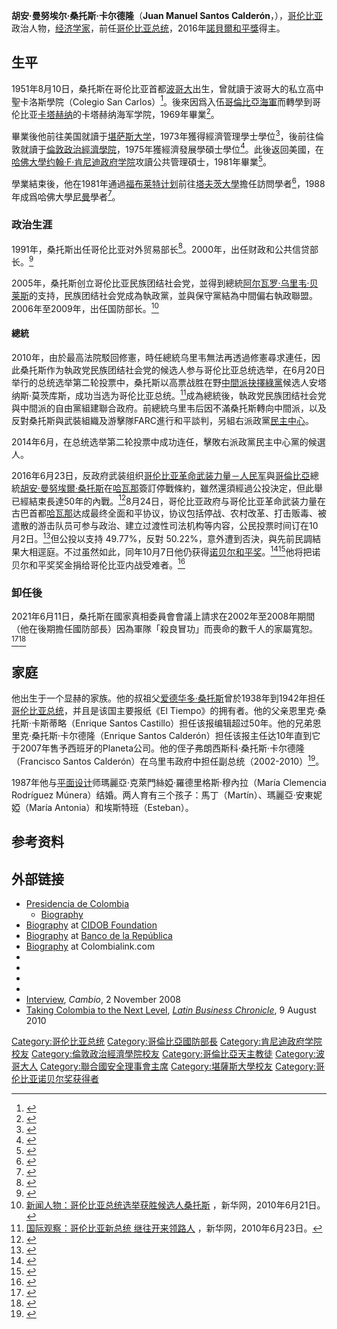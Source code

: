 {{Infobox officeholder
|name          = 胡安·曼努埃尔·桑托斯 {{Nobel icon|2016年诺贝尔和平奖|诺贝尔和平奖}}<br>{{small|Juan Manuel Santos}}
|image         = Juan Manuel Santos and Lula (cropped).jpg
|office        = 第32任[[哥伦比亚总统|哥伦比亚总统]]
|vicepresident = 安杰利诺·赫尔松<br>赫尔曼·瓦尔加斯·耶拉斯
|term_start    = 2010年8月7日
|term_end      = 2018年8月7日
|predecessor   = [[阿尔瓦罗·乌里韦·贝莱斯|阿尔瓦罗·乌里韦]]
|successor     = [[伊万·杜克·马尔克斯|伊万·杜克·马尔克斯]]
|office1       = 国防部部长
|president1    = [[阿尔瓦罗·乌里韦·贝莱斯|阿尔瓦罗·乌里韦]]
|term_start1   = 2006年7月19日
|term_end1     = 2009年5月18日
|predecessor1  = 卡米洛·奥斯皮纳·贝纳尔
|successor1    = 弗雷迪·帕迪亚·德·利昂{{small|（代理）}}
|office2       = 财政和公共信贷部部长
|president2    = [[安德烈斯·帕斯特拉纳·阿朗戈|安德烈斯·帕斯特拉纳·阿朗戈]]
|term_start2   = 2000年8月7日
|term_end2     = 2002年8月7日
|predecessor2  = 胡安·卡米洛·雷斯特雷波·萨拉萨
|successor2    = 罗伯托·胡格托·博内特
|office3       = 外贸部部长
|president3    = [[塞萨尔·加维里亚·特鲁希略|塞萨尔·加维里亚]]
|term_start3   = 1991年11月18日
|term_end3     = 1994年8月7日
|predecessor3  = 职位创立
|successor3    = 丹尼尔·马苏埃拉·戈麦斯
|birth_name    = 胡安·曼努埃尔·桑托斯·卡尔德隆<br>Juan Manuel Santos Calderón
|birth_date    = {{birth date and age|1951|8|10|df=y}}
|birth_place   = [[哥伦比亚|哥伦比亚]][[波哥大|波哥大]]
|death_date    = 
|death_place   = 
|party         = [[哥伦比亚自由党|自由党]]{{small|（2005年前）}}<br>[[民族团结社会党|民族团结社会党]]{{small|（2005年至今）}}
|spouse        = 西尔维娅·阿玛娅·伦多尼奥{{small|（离异）}}<br>玛丽亚·克莱门丝娅·罗德里格斯·穆内拉{{small|（1987年成婚）}}
|alma_mater    = [[堪萨斯大学|堪萨斯大学]]<br>[[伦敦政治经济学院|伦敦政治经济学院]]<br>[[约翰·F·肯尼迪政府学院|哈佛大学]]
|religion      = [[罗马天主教|罗马天主教]]
|awards        = [[诺贝尔和平奖|诺贝尔和平奖]]{{small|（2016年）}}
|signature     = Juan Manuel Santos Signature.svg
}}
'''胡安·曼努埃尔·桑托斯·卡尔德隆'''（'''Juan Manuel Santos Calderón'''，{{bd|1951年|8月10日|catIdx=Santos}}），[[哥伦比亚|哥伦比亚]]政治人物，[[经济学家|经济学家]]，前任[[哥伦比亚总统|哥伦比亚总统]]，2016年[[諾貝爾和平獎|諾貝爾和平獎]]得主。

==生平==
1951年8月10日，桑托斯在哥伦比亚首都[[波哥大|波哥大]]出生，曾就讀于波哥大的私立高中聖卡洛斯學院（Colegio San Carlos）<ref>{{cite web|title=El Colegio San Carlos ha sido un gran formador de líderes, destacó el Presidente Santos|url=http://wsp.presidencia.gov.co/Prensa/2011/Febrero/Paginas/20110206_01.aspx|publisher=Colombia, Office of the President|accessdate=5 July 2013|location=Bogotá|language=es|date=2011-02-06|archive-date=2020-10-18|archive-url=https://web.archive.org/web/20201018012414/http://wsp.presidencia.gov.co/Prensa/2011/Febrero/Paginas/20110206_01.aspx|dead-url=no}}</ref>。後來因爲入伍[[哥倫比亞海軍|哥倫比亞海軍]]而轉學到哥伦比亚[[卡塔赫纳_(哥伦比亚)|卡塔赫纳]]的卡塔赫纳海军学院，1969年畢業<ref>{{cite web |url=http://www.escuelanaval.edu.co/noticias-historial/808-colombia-tiene-un-nuevo-presidente-juan-manuel-santos-calderon-cadete-na-42 |title=Colombia tiene un nuevo Presidente. Juan Manuel Santos Calderon, Cadete NA 42 |trans_title=Colombia has a new President. Juan Manuel Santos Calderon, Cadet NA 42 |language=es |accessdate=2010-10-03 |publisher=Escuela Naval de Cadetes |date=2010-08-06 |deadurl=yes |archiveurl=https://web.archive.org/web/20110707052617/http://www.escuelanaval.edu.co/noticias-historial/808-colombia-tiene-un-nuevo-presidente-juan-manuel-santos-calderon-cadete-na-42 |archivedate=2011-07-07 }}</ref>。

畢業後他前往美国就讀于[[堪萨斯大学|堪萨斯大学]]，1973年獲得經濟管理學士學位<ref>{{cite web|title=Colombian president to visit KU Sept. 24|url=http://archive.news.ku.edu/2012/september/4/santos.shtml|publisher=[[University_of_Kansas|University of Kansas]]|accessdate=5 July 2013|location=Lawrence, KS|date=4 September 2012|archive-date=2013-06-21|archive-url=https://web.archive.org/web/20130621032628/http://archive.news.ku.edu/2012/september/4/santos.shtml|dead-url=no}}</ref>，後前往倫敦就讀于[[倫敦政治經濟學院|倫敦政治經濟學院]]，1975年獲經濟發展學碩士學位<ref>{{cite web|title = LSE Leaders|url = http://www2.lse.ac.uk/intranet/LSEServices/divisionsAndDepartments/ERD/pressAndInformationOffice/LSEFacts/worldLeaders.aspx|publisher = London School of Economics|accessdate = 2016-10-08|archive-date = 2010-02-13|archive-url = https://web.archive.org/web/20100213181416/http://www2.lse.ac.uk/intranet/LSEServices/divisionsAndDepartments/ERD/pressAndInformationOffice/LSEFacts/worldLeaders.aspx|dead-url = no}}</ref>。此後返回美國，在[[哈佛大學|哈佛大學]][[约翰·F·肯尼迪政府学院|约翰·F·肯尼迪政府学院]]攻讀公共管理碩士，1981年畢業<ref>{{cite web|last=Gavel|first=Doug|title=Kennedy School Alumnus Elected President of Colombia|url=http://www.hks.harvard.edu/news-events/news/articles/alumnus-colombia-jun10|publisher=[[John_F._Kennedy_School_of_Government|John F. Kennedy School of Government]]|accessdate=5 July 2013|location=Cambridge, MA|date=24 June 2010|archive-date=2016-03-04|archive-url=https://web.archive.org/web/20160304192403/http://www.hks.harvard.edu/news-events/news/articles/alumnus-colombia-jun10|dead-url=no}}</ref>。

學業結束後，他在1981年通過[[福布莱特计划|福布莱特计划]]前往[[塔夫茨大學|塔夫茨大學]]擔任訪問學者<ref>{{cite journal|title=Laurels|journal=[[Tufts_Magazine|Tufts Magazine]]|year=2010|url=http://www.tufts.edu/alumni/magazine/fall2010/planet-tufts/laurels.html|accessdate=5 July 2013|location=Medford, MA|issn=1535-5063|oclc=45710313|archive-date=2010-12-19|archive-url=https://web.archive.org/web/20101219213507/http://www.tufts.edu/alumni/magazine/fall2010/planet-tufts/laurels.html|dead-url=yes}}</ref>，1988年成爲哈佛大學[[尼曼奖学金|尼曼]]學者<ref>{{cite web|title=Class of 1988|url=http://nieman.harvard.edu/NiemanFoundation/NiemanFellowships/MeetTheFellows/AlumniFellows/ClassOf1988.aspx|publisher=[[Nieman_Foundation_for_Journalism|Nieman Foundation for Journalism]]|accessdate=5 July 2013|location=Cambridge, MA|deadurl=yes|archiveurl=https://web.archive.org/web/20130523173844/http://www.nieman.harvard.edu/NiemanFoundation/NiemanFellowships/MeetTheFellows/AlumniFellows/ClassOf1988.aspx|archivedate=2013年5月23日}}</ref>。

===政治生涯===
1991年，桑托斯出任哥伦比亚对外贸易部长<ref>{{cite journal |url=http://www.eltiempo.com/archivo/documento/MAM-188182 |title=Retos del Nuevo Gabinete |date=10 November 1991 |journal=[[El_Tiempo_(Colombia)|El Tiempo]] |issn=0121-9987 |oclc=28894254 |location=Bogotá |accessdate=28 May 2014 |language=es |archive-date=2021-02-25 |archive-url=https://web.archive.org/web/20210225061652/https://www.eltiempo.com/archivo/documento/MAM-188182 |dead-url=no }}</ref>。2000年，出任财政和公共信贷部长。<ref>{{cite journal |url=http://www.eltiempo.com/archivo/documento/MAM-31886 |date=8 February 1992 |title=Cita del Mundo al Desarrollo |journal=[[El_Tiempo_(Colombia)|El Tiempo]] |issn=0121-9987 |oclc=28894254 |location=Bogotá |accessdate=28 May 2014 |language=es |first1=Hermógenes |last1=Ardila Durán |first2=Marcela |last2=Escobar |archive-date=2016-03-04 |archive-url=https://web.archive.org/web/20160304045329/http://www.eltiempo.com/archivo/documento/MAM-31886 |dead-url=no }}</ref>

2005年，桑托斯创立哥伦比亚民族团结社会党，並得到總統[[阿尔瓦罗·乌里韦·贝莱斯|阿尔瓦罗·乌里韦·贝莱斯]]的支持，民族团结社会党成為執政黨，並與保守黨結為中間偏右執政聯盟。2006年至2009年，出任国防部长。<ref>[http://news.xinhuanet.com/world/2010-06/21/c_12242710.htm 新闻人物：哥伦比亚总统选举获胜候选人桑托斯] {{Wayback|url=http://news.xinhuanet.com/world/2010-06/21/c_12242710.htm |date=20100626213952 }}，新华网，2010年6月21日。</ref>

==== 總統 ====
2010年，由於最高法院駁回修憲，時任總統乌里韦無法再透過修憲尋求連任，因此桑托斯作为執政党民族团结社会党的候选人参与哥伦比亚总统选举，在6月20日举行的总统选举第二轮投票中，桑托斯以高票战胜在野[[中間派抉擇綠黨|中間派抉擇綠黨]]候选人安塔纳斯·莫茨库斯，成功当选为哥伦比亚总统。<ref>[http://news.xinhuanet.com/observation/2010-06/23/c_12252033.htm 国际观察：哥伦比亚新总统 继往开来领路人] {{Wayback|url=http://news.xinhuanet.com/observation/2010-06/23/c_12252033.htm |date=20160424081007 }}，新华网，2010年6月23日。</ref>成為總統後，執政党民族团结社会党與中間派的自由黨組建聯合政府。前總統乌里韦后因不滿桑托斯轉向中間派，以及反對桑托斯與武裝組織及游擊隊FARC進行和平談判，另組右派政黨[[民主中心|民主中心]]。

2014年6月，在总统选举第二轮投票中成功连任，擊敗右派政黨民主中心黨的候選人。

2016年6月23日，反政府武装组织[[哥伦比亚革命武装力量－人民军|哥伦比亚革命武装力量－人民军]]與[[哥倫比亞|哥倫比亞]]總統[[胡安·曼努埃爾·桑托斯|胡安·曼努埃爾·桑托斯]]在[[哈瓦那|哈瓦那]]簽訂停戰條約，雖然還須經過公投決定，但此舉已經結束長達50年的內戰。<ref>{{cite news|last1=Brodinsky|first1=Sybilla|last2=Watts|first2=Jonathan|title=Colombia and Farc rebels sign historic ceasefire deal to end 50-year conflict|url=https://www.theguardian.com/world/2016/jun/23/colombia-farc-rebel-ceasefire-agreement-havana|accessdate=23 June 2016|work=[[The_Guardian|The Guardian]]|date=23 June 2016|archive-date=2016-06-24|archive-url=https://web.archive.org/web/20160624120025/https://www.theguardian.com/world/2016/jun/23/colombia-farc-rebel-ceasefire-agreement-havana|dead-url=no}}</ref>8月24日，哥伦比亚政府与哥伦比亚革命武装力量在古巴首都[[哈瓦那|哈瓦那]]达成最终全面和平协议，协议包括停战、农村改革、打击贩毒、被遣散的游击队员可参与政治、建立过渡性司法机构等内容，公民投票时间订在10月2日。<ref >{{cite web |url=http://www.bbc.com/zhongwen/simp/world/2016/08/160825_columbia_conflict_peace |language= |title=结束50年内战 哥伦比亚宣布全面和平协议 |publisher=BBC |date=2016年8月25日 |accessdate= |archive-date=2020年8月12日 |archive-url=https://web.archive.org/web/20200812060653/https://www.bbc.com/zhongwen/simp/world/2016/08/160825_columbia_conflict_peace |dead-url=no }}</ref>但公投以支持 49.77%，反對 50.22%，意外遭到否決，與先前民調結果大相逕庭。不过虽然如此，同年10月7日他仍获得[[诺贝尔和平奖|诺贝尔和平奖]]。<ref>{{Cite web|url=http://www.nobelprize.org/nobel_prizes/peace/laureates/2016/press.html|title=The Nobel Peace Prize 2016 - Press Release|website=www.nobelprize.org|access-date=2016-10-07|archive-date=2018-02-15|archive-url=https://web.archive.org/web/20180215143020/https://www.nobelprize.org/nobel_prizes/peace/laureates/2016/press.html|dead-url=no}}</ref><ref>{{Cite web|url=http://www.colombia-politics.com/president-juan-manuel-santos-a-political-biography/|title=President Juan Manuel Santos, a political biography|website=www.colombia-politics.com|access-date=2016-10-07|archive-date=2019-09-10|archive-url=https://web.archive.org/web/20190910221759/http://www.colombia-politics.com/president-juan-manuel-santos-a-political-biography/|dead-url=no}}</ref>他将把诺贝尔和平奖奖金捐给哥伦比亚内战受难者。<ref>{{Cite web |url=http://www.voachinese.com/a/santos-nobel-20161010/3543787.html |title=哥伦比亚总统桑托斯将捐出诺贝尔奖金 |access-date=2016-10-10 |archive-date=2017-03-05 |archive-url=https://web.archive.org/web/20170305002406/http://www.voachinese.com/a/santos-nobel-20161010/3543787.html |dead-url=no }}</ref>

=== 卸任後 ===
2021年6月11日，桑托斯在國家真相委員會會議上請求在2002年至2008年期間（他在後期擔任國防部長）因為軍隊「殺良冒功」而喪命的數千人的家屬寬恕。<ref>{{cite news |url=https://www.aljazeera.com/news/2021/6/11/former-colombia-leader-asks-pardon-for-army-killings-of-civilians |title=Former Colombia leader asks pardon for army killings of civilians |date=2021-06-11 |accessdate=2021-06-12 |archive-date=2021-06-21 |archive-url=https://web.archive.org/web/20210621083405/https://www.aljazeera.com/news/2021/6/11/former-colombia-leader-asks-pardon-for-army-killings-of-civilians |dead-url=no }}</ref><ref>{{cite news |url=https://p.dw.com/p/3unZK |title=Colombia: Ex-president asks for forgiveness over army killings |publisher=DW |date=2021-06-12}}</ref>

== 家庭 ==
他出生于一个显赫的家族。他的叔祖父[[爱德华多·桑托斯|爱德华多·桑托斯]]曾於1938年到1942年担任[[哥伦比亚总统|哥伦比亚总统]]，并且是该国主要报纸《El Tiempo》的拥有者。他的父亲恩里克·桑托斯·卡斯蒂略（Enrique Santos Castillo）担任该报编辑超过50年。他的兄弟恩里克·桑托斯·卡尔德隆（Enrique Santos Calderón）担任该报主任达10年直到它于2007年售予西班牙的Planeta公司。他的侄子弗朗西斯科·桑托斯·卡尔德隆（Francisco Santos Calderón）在乌里韦政府中担任副总统（2002-2010）<ref>{{cite web |url=http://www.elespectador.com/noticias/politica/articulo-209478-santos-dice-los-colombianos-no-les-fallare-no-los-voy-defraudar |title=Santos dice a los colombianos: "No les fallaré, no los voy a defraudar" |publisher=Elespectador.com |date=20 June 2010 |accessdate=12 August 2010 |archive-date=2018-02-19 |archive-url=https://web.archive.org/web/20180219152551/https://www.elespectador.com/noticias/politica/articulo-209478-santos-dice-los-colombianos-no-les-fallare-no-los-voy-defraudar |dead-url=no }}</ref>。

1987年他与[[平面设计|平面设计]]师瑪麗亞·克萊門絲婭·羅德里格斯·穆內拉（María Clemencia Rodríguez Múnera）结婚。两人育有三个孩子：馬丁（Martín）、瑪麗亞·安東妮婭（María Antonia）和埃斯特班（Esteban）。

== 参考资料 ==
<div class="references-small">
<references />
</div>

==外部链接==
{{Commons category|Juan Manuel Santos}}
*[http://wsp.presidencia.gov.co/Paginas/Presidencia.aspx Presidencia de Colombia] {{Wayback|url=http://wsp.presidencia.gov.co/Paginas/Presidencia.aspx |date=20210412173550 }}
**[http://wsp.presidencia.gov.co/Gobierno/Paginas/JuanManuelSantosCalderon.aspx Biography]{{WebCite|url=https://www.webcitation.org/67uf809b4?url=http://wsp.presidencia.gov.co/Gobierno/Paginas/JuanManuelSantosCalderon.aspx |date=20120525014708 |dateformat=iso }}
*[http://www.cidob.org/es/documentacion/biografias_lideres_politicos/america_del_sur/colombia/juan_manuel_santos_calderon Biography] {{Wayback|url=http://www.cidob.org/es/documentacion/biografias_lideres_politicos/america_del_sur/colombia/juan_manuel_santos_calderon |date=20141018062120 }} at [[CIDOB_Foundation|CIDOB Foundation]]
*[https://web.archive.org/web/20130531194832/http://www.banrep.gov.co/junta/jmsc4.htm Biography] at [[Banco_de_la_República|Banco de la República]]
*[http://www.colombialink.com/01_INDEX/index_personajes/politica/santos_juan_manuel.html Biography]{{Wayback|url=http://www.colombialink.com/01_INDEX/index_personajes/politica/santos_juan_manuel.html |date=20100527194652 }} at Colombialink.com
*{{C-SPAN|juansantos}}
*{{IMDb name|4441006}}
*{{NYTtopic|people/s/juan_manuel_santos}}
*{{Nndb|910/000246172}}
*[https://web.archive.org/web/20120601230144/http://www.cambio.com.co/paiscambio/10preguntascambio/727/3579303-pag-2_2.html Interview], ''Cambio'', 2 November 2008
*[https://web.archive.org/web/20100821153447/http://www.latinbusinesschronicle.com/app/article.aspx?id=4429 Taking Colombia to the Next Level], ''[[Latin_Business_Chronicle|Latin Business Chronicle]]'', 9 August 2010

{{start box}}
{{succession box|[[阿尔瓦罗·乌里韦·贝莱斯|阿尔瓦罗·乌里韦·贝莱斯]]|[[伊万·杜克·马尔克斯|伊万·杜克·马尔克斯]]|[[哥伦比亚总统|哥伦比亚总统]]|2010年－2018年}}
{{end box}}
{{诺贝尔和平奖获得者_(2001年－2025年)}}
{{2016年诺贝尔奖获得者}}
{{Authority control}}
{{DEFAULTSORT:Santos Calderón, Juan Manuel }}

[[Category:哥伦比亚总统|Category:哥伦比亚总统]]
[[Category:哥倫比亞國防部長|Category:哥倫比亞國防部長]]
[[Category:肯尼迪政府学院校友|Category:肯尼迪政府学院校友]]
[[Category:倫敦政治經濟學院校友|Category:倫敦政治經濟學院校友]]
[[Category:哥倫比亞天主教徒|Category:哥倫比亞天主教徒]]
[[Category:波哥大人|Category:波哥大人]]
[[Category:聯合國安全理事會主席|Category:聯合國安全理事會主席]]
[[Category:堪薩斯大學校友|Category:堪薩斯大學校友]]
[[Category:哥伦比亚诺贝尔奖获得者|Category:哥伦比亚诺贝尔奖获得者]]